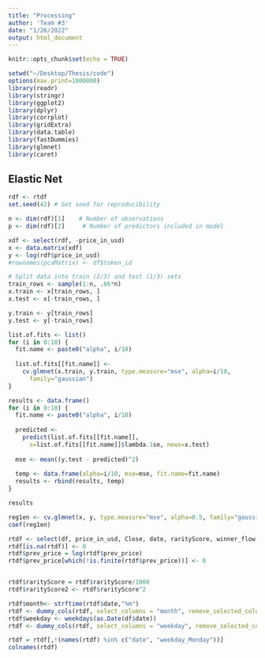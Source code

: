 ```yaml
---
title: "Processing"
author: 'Team #3'
date: "1/26/2022"
output: html_document
---
```


```r
knitr::opts_chunk$set(echo = TRUE)
```

```r
setwd("~/Desktop/Thesis/code")
options(max.print=1000000)
library(readr)
library(stringr)
library(ggplot2)
library(dplyr)
library(corrplot)
library(gridExtra)
library(data.table)
library(fastDummies)
library(glmnet)
library(caret)
```

## Elastic Net
```r
rdf <- rtdf
set.seed(42) # Set seed for reproducibility

n <- dim(rdf)[1]    # Number of observations
p <- dim(rdf)[2]     # Number of predictors included in model

xdf <- select(rdf, -price_in_usd)
x <- data.matrix(xdf)
y <- log(rdf$price_in_usd)
#rownames(pcaMatrix) <- df$token_id

# Split data into train (2/3) and test (1/3) sets
train_rows <- sample(1:n, .66*n)
x.train <- x[train_rows, ]
x.test <- x[-train_rows, ]

y.train <- y[train_rows]
y.test <- y[-train_rows]

list.of.fits <- list()
for (i in 0:10) {
  fit.name <- paste0("alpha", i/10)
  
  list.of.fits[[fit.name]] <-
    cv.glmnet(x.train, y.train, type.measure="mse", alpha=i/10, 
      family="gaussian")
}

results <- data.frame()
for (i in 0:10) {
  fit.name <- paste0("alpha", i/10)
  
  predicted <- 
    predict(list.of.fits[[fit.name]], 
      s=list.of.fits[[fit.name]]$lambda.1se, newx=x.test)
  
  mse <- mean((y.test - predicted)^2)
  
  temp <- data.frame(alpha=i/10, mse=mse, fit.name=fit.name)
  results <- rbind(results, temp)
}

results
```

```r
reg1en <- cv.glmnet(x, y, type.measure="mse", alpha=0.5, family="gaussian")
coef(reg1en)
```



```r
rtdf <- select(df, price_in_usd, Close, date, rarityScore, winner_flow, winner_total_sold, winner_total_bought, prev_price, cur_increased, time_from_prev, whitelisted, whitelisted_count)
rtdf[is.na(rtdf)] <- 0
rtdf$prev_price = log(rtdf$prev_price)
rtdf$prev_price[which(!is.finite(rtdf$prev_price))] <- 0


rtdf$rarityScore = rtdf$rarityScore/1000
rtdf$rarityScore2 <- rtdf$rarityScore^2

rtdf$month<- strftime(rtdf$date,"%m")
rtdf <- dummy_cols(rtdf, select_columns = "month", remove_selected_columns=TRUE, remove_first_dummy=TRUE)
rtdf$weekday <- weekdays(as.Date(df$date))
rtdf <- dummy_cols(rtdf, select_columns = "weekday", remove_selected_columns=TRUE, remove_first_dummy=FALSE)

rtdf = rtdf[,!(names(rtdf) %in% c("date", "weekday_Monday"))]
colnames(rtdf)
```
